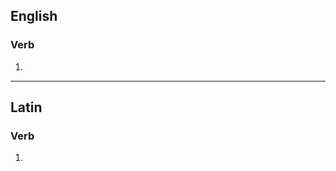==English==

===Verb===
{{head|en|verb form}}

# {{en-third-person singular of|redargue}}

----

==Latin==

===Verb===
{{la-verb-form|redarguēs}}

# {{inflection of|redarguō||2|s|futr|actv|indc|lang=la}}